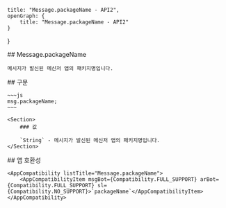 
    title: "Message.packageName - API2",
    openGraph: {
        title: "Message.packageName - API2"
    }
}

<Section>
    ## Message.packageName

    메시지가 발신된 메신저 앱의 패키지명입니다.
</Section>
<Section>
    ## 구문

    ~~~js
    msg.packageName;
    ~~~

    <Section>
        ### 값

        `String` - 메시지가 발신된 메신저 앱의 패키지명입니다.
    </Section>
</Section>
<Section>
    ## 앱 호환성

    <AppCompatibility listTitle="Message.packageName">
        <AppCompatibilityItem msgBot={Compatibility.FULL_SUPPORT} arBot={Compatibility.FULL_SUPPORT} sl={Compatibility.NO_SUPPORT}>`packageName`</AppCompatibilityItem>
    </AppCompatibility>
</Section>